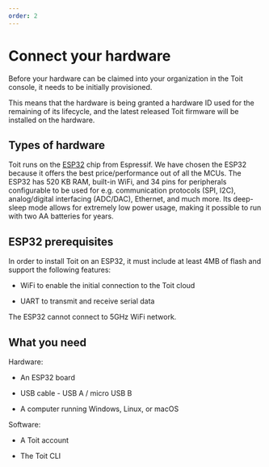 ```yaml
---
order: 2
---
```


# Connect your hardware

Before your hardware can be claimed into your organization in the Toit console, it needs to be initially provisioned.

This means that the hardware is being granted a hardware ID used for the remaining of its lifecycle, and the latest released Toit firmware will be installed on the hardware.

## Types of hardware

Toit runs on the <a href="https://www.espressif.com/en/products/socs/esp32" target="_blank">ESP32</a> chip from Espressif. We have chosen the ESP32 because it offers the best price/performance out of all the MCUs. 
The ESP32 has 520 KB RAM, built-in WiFi, and 34 pins for peripherals configurable to be used for e.g. communication protocols (SPI, I2C), analog/digital interfacing (ADC/DAC), Ethernet, and much more. Its deep-sleep mode allows for extremely low power usage, making it possible to run with two AA batteries for years.


## ESP32 prerequisites

In order to install Toit on an ESP32, it must include at least 4MB of flash and support the following features:

- WiFi to enable the initial connection to the Toit cloud
  
- UART to transmit and receive serial data

<Note type="warning">The ESP32 cannot connect to 5GHz WiFi network.</Note>

## What you need

Hardware:

- An ESP32 board

- USB cable - USB A / micro USB B

- A computer running Windows, Linux, or macOS


Software:

- A Toit account

- The Toit CLI 
